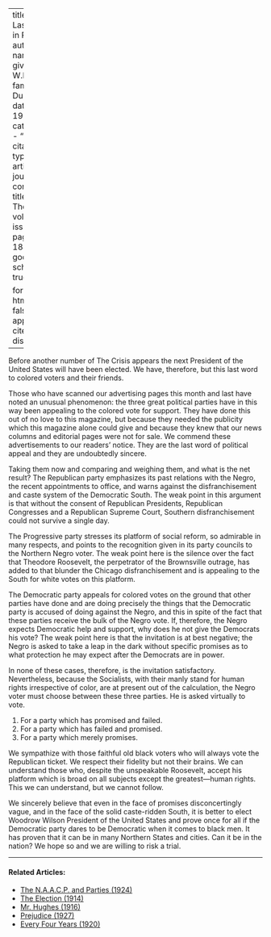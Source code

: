 
---
title: 'The Last Word in Politics'
author:
  - name:
      given: W.E.B.
      family: Du Bois
date: May 1912
categories: 
  - ""
citation: 
  type: article-journal
  container-title: The Crisis
  volume: 5
  issue: 1
  page: 184-186
google-scholar: true

format:
  html:
    toc: false
    appendix-cite-as: display
---





Before another number of <span class="small-caps">The Crisis</span> appears the next President of the United States will have been elected. We have, therefore, but this last word to colored voters and their friends. 

Those who have scanned our advertising pages this month and last have noted an unusual phenomenon: the three great political parties have in this way been appealing to the colored vote for support. They have done this out of no love to this magazine, but because they needed the publicity which this magazine alone could give and because they knew that our news columns and editorial pages were not for sale. We commend these advertisements to our readers' notice. They are the last word of political appeal and they are undoubtedly sincere. 

Taking them now and comparing and weighing them, and what is the net result? The Republican party emphasizes its past relations with the Negro, the recent appointments to office, and warns against the disfranchisement and caste system of the Democratic South. The weak point in this argument is that without the consent of Republican Presidents, Republican Congresses and a Republican Supreme Court, Southern disfranchisement could not survive a single day. 

The Progressive party stresses its platform of social reform, so admirable in many respects, and points to the recognition given in its party councils to the Northern Negro voter. The weak point here is the silence over the fact that Theodore Roosevelt, the perpetrator of the Brownsville outrage, has added to that blunder the Chicago disfranchisement and is appealing to the South for white votes on this platform. 

The Democratic party appeals for colored votes on the ground that other parties have done and are doing precisely the things that the Democratic party is accused of doing against the Negro, and this in spite of the fact that these parties receive the bulk of the Negro vote. If, therefore, the Negro expects Democratic help and support, why does he not give the Democrats his vote? The weak point here is that the invitation is at best negative; the Negro is asked to take a leap in the dark without specific promises as to what protection he may expect after the Democrats are in power.

In none of these cases, therefore, is the invitation satisfactory. Nevertheless, because the Socialists, with their manly stand for human rights irrespective of color, are at present out of the calculation, the Negro voter must choose between these three parties. He is asked virtually to vote. 

1. For a party which has promised and failed. 
2. For a party which has failed and promised. 
3. For a party which merely promises. 
 
We sympathize with those faithful old black voters who will always vote the Republican ticket. We respect their fidelity but not their brains. We can understand those who, despite the unspeakable Roosevelt, accept his platform which is broad on all subjects except the greatest—human rights. This we can understand, but we cannot follow. 

We sincerely believe that even in the face of promises disconcertingly vague, and in the face of the solid caste-ridden South, it is better to elect Woodrow Wilson President of the United States and prove once for all if the Democratic party dares to be Democratic when it comes to black men. It has proven that it can be in many Northern States and cities. Can it be in the nation? We hope so and we are willing to risk a trial. 

<!-- Similar articles start here -->

<hr>
#### Related Articles:

* [The N.A.A.C.P. and Parties (1924)](/Volumes/28/05/naacp_and_parties.html)
* [The Election (1914)](/Volumes/09/02/election.html)
* [Mr. Hughes (1916)](/Volumes/13/01/mr_hughes.html)
* [Prejudice (1927)](/Volumes/34/09/prejudice.html)
* [Every Four Years (1920)](/Volumes/19/06/every_four_years.html)

<!-- Similar articles end here -->